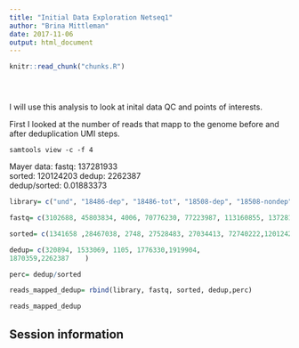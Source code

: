 ```yaml
---
title: "Initial Data Exploration Netseq1"
author: "Brina Mittleman"
date: 2017-11-06
output: html_document
---
```


<!-- The file analysis/chunks.R contains chunks that define default settings
shared across the workflowr files. -->
```r
knitr::read_chunk("chunks.R")
```

<!-- Update knitr chunk options -->
```r
```

<!-- Insert the date the file was last updated -->
```r
```

<!-- Insert the code version (Git commit SHA1) if Git repository exists and R
 package git2r is installed -->
```r
```

<!-- Add your analysis here -->

I will use this analysis to look at inital data QC and points of interests.  

First I looked at the number of reads that mapp to the genome before and after deduplication UMI steps.  

`samtools view -c -f 4`


Mayer data:
fastq: 137281933  
sorted: 120124203
dedup: 2262387  
dedup/sorted: 0.01883373  

```r
library= c("und", "18486-dep", "18486-tot", "18508-dep", "18508-nondep", "unk1", "mayer")

fastq= c(3102688, 45803834, 4006, 70776230, 77223987, 113160855, 137281933    )  

sorted= c(1341658 ,28467038, 2748, 27528483, 27034413, 72740222,120124203 )

dedup= c(320894, 1533069, 1105, 1776330,1919904,
1870359,2262387    )

perc= dedup/sorted

reads_mapped_dedup= rbind(library, fastq, sorted, dedup,perc)

reads_mapped_dedup

```


## Session information

<!-- Insert the session information into the document -->
```r
```
